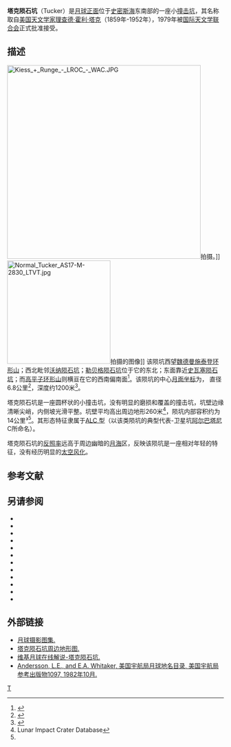 {{lunar crater data|
 image=Tucker crater AS15-M-1062.jpg|
 caption=[[阿波罗15号|阿波罗15号]]测绘相机拍摄的图像|
 latitude=5.62|
 N_or_S=S|
 longitude=88.21|
 E_or_W=E|
 diameter=6.8公里|
 depth=1200米|
 colong=272|
 eponym=[[理查德·霍利·塔克|理查德·霍利·塔克]]}}

'''塔克陨石坑'''（Tucker）是[[月球正面|月球正面]]位于[[史密斯海|史密斯海]]东南部的一座小[[撞击坑|撞击坑]]，其名称取自[[美国|美国]][[天文学家|天文学家]][[理查德·霍利·塔克|理查德·霍利·塔克]]（1859年-1952年），1979年被[[国际天文学联合会|国际天文学联合会]]正式批准接受。

==描述==
[[Image:Kiess_+_Runge_-_LROC_-_WAC.JPG|450px]]拍摄。]]
[[Image:Normal_Tucker_AS17-M-2830_LTVT.jpg|240px]]拍摄的图像]]
该陨坑西望[[魏德曼施泰登环形山|魏德曼施泰登环形山]]；西北毗邻[[沃纳陨石坑|沃纳陨石坑]]；[[勒贝格陨石坑|勒贝格陨石坑]]位于它的东北；东面靠近[[史瓦塞陨石坑|史瓦塞陨石坑]]；而[[高平子环形山|高平子环形山]]则横亘在它的西南偏南面<ref>{{Cite web |url=http://planetarynames.wr.usgs.gov/images/Lunar/lac_81_wac.pdf |title=Crater Tucker on the LAC-81 map |accessdate=2016-08-19 |archive-date=2016-12-13 |archive-url=https://web.archive.org/web/20161213022122/https://planetarynames.wr.usgs.gov/images/Lunar/lac_81_wac.pdf |dead-url=no }}</ref>。该陨坑的中心[[月面坐标|月面坐标]]为{{Coord|5.62|S|88.21|E|globe:Moon|nogoogle=1|noosm=1}}，
直径6.8公里<ref name="IAU">{{Cite web |url=http://planetarynames.wr.usgs.gov/Feature/6123 |title=Directory of the International Astronomical Union |access-date=2016-08-19 |archive-date=2017-08-31 |archive-url=https://web.archive.org/web/20170831085023/https://planetarynames.wr.usgs.gov/Feature/6123 |dead-url=no }}</ref>，深度约1200米<ref>{{Cite web |url=http://fisherka.csolutionshosting.net/astronote/plan/craterdepth/html/CraterDepthFeatureNameWestfall.html |title=John E. Westfall's Atlas of the Lunar Terminator, Cambridge Univ. Press (2000) |accessdate=2016-08-19 |archive-date=2014-12-18 |archive-url=https://archive.today/20141218234310/http://fisherka.csolutionshosting.net/astronote/plan/craterdepth/html/CraterDepthFeatureNameWestfall.html |dead-url=yes }}</ref>。

塔克陨石坑是一座圆杯状的小撞击坑，没有明显的磨损和覆盖的撞击坑，坑壁边缘清晰尖峭，内侧坡光滑平整。坑壁平均高出周边地形260米<ref name=LICD>Lunar Impact Crater Database</ref>，陨坑内部容积约为14公里³<ref name="LICD"/>。其形态特征隶属于[[月球陨石坑#陨石坑分类|ALC 型]]（以该类陨坑的典型代表-卫星坑[[阿尔巴塔尼环形山|阿尔巴塔尼]] C所命名）。

塔克陨石坑的[[反照率|反照率]]远高于周边幽暗的[[月海|月海]]区，反映该陨坑是一座相对年轻的特征，没有经历明显的[[太空风化|太空风化]]。

==参考文献==
{{reflist}}

==另请参阅==
{{refbegin}}
* {{cite book
  | last1 = Andersson
  | first1 = L. E.
  | last2 = Whitaker
  | first2 = E. A.
  | authorlink2 = Ewen Whitaker
  | date = 1982
  | title = [[NASA|NASA]] Catalogue of Lunar Nomenclature
  | publisher = NASA RP-1097
  | ref = harv
  }}
* {{cite web
  | last = Blue
  | first = Jennifer
  | date = July 25, 2007
  | title = Gazetteer of Planetary Nomenclature
  | publisher = [[United_States_Geological_Survey|USGS]]
  | url = http://planetarynames.wr.usgs.gov/
  | accessdate = 2007-08-05
  | ref = harv
  | archive-date = 2014-09-24
  | archive-url = https://web.archive.org/web/20140924155446/http://planetarynames.wr.usgs.gov/Page/GANYMEDE/target
  | dead-url = no
  }}
* {{cite book
  | last1 = Bussey
  | first1 = B.
  | authorlink1 = Ben Bussey
  | last2 = Spudis
  | first2 = P.
  | authorlink2 = Paul Spudis
  | date = 2004
  | title = The Clementine Atlas of the Moon
  | publisher = Cambridge University Press
  | location = New York
  | isbn = 978-0-521-81528-4
  | ref = harv
  }}
* {{cite book
  | last1 = Cocks
  | first1 = Elijah E.
  | last2 = Cocks
  | first2 = Josiah C.
  | date = 1995
  | title = Who's Who on the Moon: A Biographical Dictionary of Lunar Nomenclature
  | url = https://archive.org/details/isbn_9780936389271
  | publisher = Tudor Publishers
  | isbn = 978-0-936389-27-1
  | ref = harv
  }}
* {{cite web
  | last = McDowell
  | first = Jonathan
  | date = July 15, 2007
  | url = http://host.planet4589.org/astro/lunar/
  | title = Lunar Nomenclature
  | publisher = Jonathan's Space Report
  | accessdate = 2007-10-24
  | ref = harv
  | archive-date = 2012-05-26
  | archive-url = https://www.webcitation.org/67wcYNfK3?url=http://host.planet4589.org/astro/lunar/
  | dead-url = no
  }}
* {{cite journal| last1 = Menzel| first1 = D. H.| last2 = Minnaert| first2 = M.| last3 = Levin| first3 = B.| last4 = Dollfus| first4 = A.| last5 = Bell| first5 = B.| title = Report on Lunar Nomenclature by the Working Group of Commission 17 of the IAU| doi = 10.1007/BF00171763| journal = Space Science Reviews| volume = 12| issue = 2| pages = 136–186| date = 1971| bibcode = 1971SSRv...12..136M| ref = harv}}
* {{cite book
  | first = Patrick
  | last = Moore
  | authorlink = Patrick Moore
  | date = 2001
  | title = On the Moon
  | url = https://archive.org/details/patrickmooreonmo00patr
  | publisher = Sterling Publishing Co.
  | isbn = 978-0-304-35469-6
  | ref = harv
  }}
* {{cite book
  | first = Fred W.
  | last = Price
  | date = 1988
  | title = The Moon Observer's Handbook
  | publisher = Cambridge University Press
  | isbn = 978-0-521-33500-3
  | ref = harv
  }}
* {{cite book
  | last = Rükl
  | first = Antonín
  | authorlink = Antonín Rükl
  | date = 1990
  | title = Atlas of the Moon
  | publisher = Kalmbach Books
  | isbn = 978-0-913135-17-4
  | ref = harv
  }}
* {{cite book
  | last = Webb
  | first = Rev. T. W.
  | authorlink = Thomas William Webb
  | date = 1962
  | title = Celestial Objects for Common Telescopes
  | url = https://archive.org/details/celestialobjects00webb
  | edition = 6th revised
  | publisher = Dover
  | isbn = 978-0-486-20917-3
  | ref = harv
  }}
* {{cite book
  | first = Ewen A.
  | last = Whitaker
  | authorlink = Ewen Whitaker
  | date = 1999
  | title = Mapping and Naming the Moon
  | publisher = Cambridge University Press
  | isbn = 978-0-521-62248-6
  | ref = harv
  }}
* {{cite book
  | first = Peter T.
  | last = Wlasuk
  | date = 2000
  | title = Observing the Moon
  | publisher = Springer
  | isbn = 978-1-85233-193-1
  | ref = harv
 }}
{{refend}}

==外部链接==
* [http://www.lpi.usra.edu/resources/lunar_orbiter/bin/srch_nam.shtml?Tucker%7C0 月球摄影图集.] {{Wayback|url=http://www.lpi.usra.edu/resources/lunar_orbiter/bin/srch_nam.shtml?Tucker%7C0 |date=20201127014245 }}
* [http://www.lpi.usra.edu/resources/mapcatalog/LTO/lto81b3_1/ 塔克陨石坑周边地形图.] {{Wayback|url=http://www.lpi.usra.edu/resources/mapcatalog/LTO/lto81b3_1/ |date=20160304052841 }}
* [http://the-moon.wikispaces.com/Tucker 维基月球在线解说-塔克陨石坑.] {{Wayback|url=http://the-moon.wikispaces.com/Tucker |date=20180531121838 }}
* [http://planet4589.org/astro/lunar/RP-1097.pdf Andersson, L.E., and E.A. Whitaker, 美国宇航局月球地名目录, 美国宇航局参考出版物1097, 1982年10月.] {{Wayback|url=http://planet4589.org/astro/lunar/RP-1097.pdf |date=20141006125838 }}

[[Category:月球环形山|T]]
{{月球環形山 (T-Z)}}